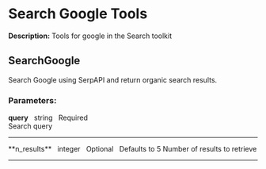# Search Google Tools

**Description:** Tools for google in the Search toolkit

## SearchGoogle

Search Google using SerpAPI and return organic search results.

### **Parameters:**

**query**&nbsp;&nbsp;&nbsp;<span className="tool-param-type">string</span>&nbsp;&nbsp;&nbsp;<span className="tool-param-required">Required</span>&nbsp;&nbsp;&nbsp;  
Search query
<hr style={{borderTop: '0.5px solid #888', margin: '10px 0'}} />
**n_results**&nbsp;&nbsp;&nbsp;<span className="tool-param-type">integer</span>&nbsp;&nbsp;&nbsp;<span className="tool-param-optional">Optional</span>&nbsp;&nbsp;&nbsp;<span className="tool-param-default">Defaults to 5</span>  
Number of results to retrieve

---

